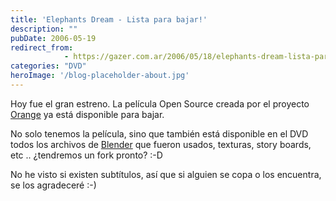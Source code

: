 ```yaml
---
title: 'Elephants Dream - Lista para bajar!'
description: ""
pubDate: 2006-05-19
redirect_from: 
            - https://gazer.com.ar/2006/05/18/elephants-dream-lista-para-bajar/
categories: "DVD"
heroImage: '/blog-placeholder-about.jpg'
---
```

Hoy fue el gran estreno. La película Open Source creada por el proyecto [Orange](http://orange.blender.org/) ya está disponible para bajar.

No solo tenemos la película, sino que también está disponible en el DVD todos los archivos de [Blender](http://ww.blender.org/) que fueron usados, texturas, story boards, etc .. ¿tendremos un fork pronto? :-D

No he visto si existen subtítulos, así que si alguien se copa o los encuentra, se los agradeceré :-)
